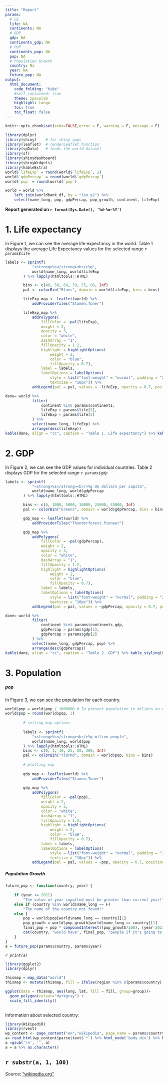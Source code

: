 ```yaml
---
title: "Report"
params:
  # LE
  life: NA
  continents: NA
  # GDP
  gdp: NA
  continents_gdp: NA
  # POP
  continents_pop: NA
  pop: NA
  # Population Growth
  country: Na
  year: NA
  future_pop: NA
output:
  html_document:
    code_folding: "hide"
    #self_contained: true
    theme: spacelab
    highlight: tango
    toc: true
    toc_float: false
---
```

```r
knitr::opts_chunk$set(echo=FALSE,error = F, warning = F, message = F)
```
```r
library(dplyr)
library(shiny)    # for shiny apps
library(leaflet)  # renderLeaflet function
library(spData)   # loads the world dataset 
library(sf)
library(shinydashboard)
library(shinyWidgets)
library(kableExtra)
world$`lifeExp` = round(world$`lifeExp`, 2)  
world$`gdpPercap` = round(world$`gdpPercap`)
world$`pop` = round(world$`pop`)

world = world %>% 
    left_join(worldbank_df, by = "iso_a2") %>%
    select(name_long, pop, gdpPercap, pop_growth, continent, lifeExp)
```

**Report generated on  `r format(Sys.Date(), '%d-%m-%Y')`**

# 1. Life expectancy

In Figure 1, we can see the average life expectancy in the world. 
Table 1 displays the average Life Expectancy values for the selected range *`r params$life`*


```r
labels <- sprintf(
            "<strong>%s</strong><br/>%g",
            world$name_long, world$lifeExp
        ) %>% lapply(htmltools::HTML)

        bins <- c(40, 50, 60, 70, 75, 80, Inf)
        pal <- colorBin("Blues", domain = world$lifeExp, bins = bins)

        lifeExp_map <- leaflet(world) %>%
            addProviderTiles("Stamen.Toner")

        lifeExp_map %>%
            addPolygons(
                fillColor = ~pal(lifeExp),
                weight = 2,
                opacity = 3,
                color = "white",
                dashArray = "1",
                fillOpacity = 1.2,
                highlight = highlightOptions(
                    weight = 2,
                    color = "blue",
                    fillOpacity = 0.7),
                label = labels,
                labelOptions = labelOptions(
                    style = list("font-weight" = "normal", padding = "2px 6px"),
                    textsize = "10px")) %>%
            addLegend(pal = pal, values = ~lifeExp, opacity = 0.7, position = "bottomright")
```

```r
dane= world %>%
            filter(
                continent %in% params$continents,
                lifeExp > params$life[1],
                lifeExp < params$life[2]
            ) %>%
            select(name_long, lifeExp) %>%
            arrange(desc(lifeExp))
kable(dane, align = "cc", caption = "Table 1. Life expectancy") %>% kable_styling(bootstrap_options = c("striped", "hover"))
```


# 2. GDP

In Figure 2, we can see the GDP values for individual countries.
Table 2 displays GDP for the selected range *`r params$gdp`*

```r
labels <- sprintf(
            "<strong>%s</strong><br/>%g US dollars per capita",
            world$name_long, world$gdpPercap
        ) %>% lapply(htmltools::HTML)

        bins <- c(0, 1000, 5000, 10000, 25000, 45000, Inf)
        pal <- colorBin("Greens", domain = world$gdpPercap, bins = bins)

        gdp_map <- leaflet(world) %>%
            addProviderTiles("Thunderforest.Pioneer")

        gdp_map %>%
            addPolygons(
                fillColor = ~pal(gdpPercap),
                weight = 2,
                opacity = 3,
                color = "white",
                dashArray = "1",
                fillOpacity = 1.2,
                highlight = highlightOptions(
                    weight = 2,
                    color = "blue",
                    fillOpacity = 0.7),
                label = labels,
                labelOptions = labelOptions(
                    style = list("font-weight" = "normal", padding = "2px 6px"),
                    textsize = "10px")) %>%
            addLegend(pal = pal, values = ~gdpPercap, opacity = 0.7, position = "bottomright")
```

```r
dane= world %>%
            filter(
                continent %in% params$continents_gdp,
                gdpPercap > params$gdp[1],
                gdpPercap < params$gdp[2]
            ) %>%
            select(name_long, gdpPercap, pop) %>%
            arrange(desc(gdpPercap))
kable(dane, align = "cc", caption = "Table 2. GDP") %>% kable_styling(bootstrap_options = c("striped", "hover"))
```

# 3. Population

#### {.tabset}
##### pop

In Figure 3, we can see the population for each country.

```r
world$pop = world$pop / 1000000 # To present population in milions on map
world$pop = round(world$pop, 3)
        
        # setting map options
        
        labels <- sprintf(
            "<strong>%s</strong><br/>%g milion people",
            world$name_long, world$pop
        ) %>% lapply(htmltools::HTML)
        bins <- c(0, 1, 10, 25, 50, 200, Inf)
        pal <- colorBin("YlOrRd", domain = world$pop, bins = bins)
        
        # plotting map
        
        gdp_map <- leaflet(world) %>%
            addProviderTiles("Stamen.Toner")
        
        gdp_map %>% 
            addPolygons(
                fillColor = ~pal(pop),
                weight = 2,
                opacity = 3,
                color = "white",
                dashArray = "1",
                fillOpacity = 1.2,
                highlight = highlightOptions(
                    weight = 2,
                    color = "blue",
                    fillOpacity = 0.7),
                label = labels,
                labelOptions = labelOptions(
                    style = list("font-weight" = "normal", padding = "2px 10px"),
                    textsize = "10px")) %>%
            addLegend(pal = pal, values = ~pop, opacity = 0.7, position = "bottomright", title = 'Population in millions')
```

##### Population Growth

```r
future_pop <- function(country, year) {
    
    if (year <= 2021)
        "The value of year inputted must be greater than current year!"
    else if (country %in% world$name_long == F)
        "The name of the country not found!"
    else {
        pop = world$pop[world$name_long == country][1]
        pop_growth = world$pop_growth[world$name_long == country][1]
        final_pop = pop * compoundInterest((pop_growth/100), (year-2021))
        cat(country, "would have", final_pop, "people if it's going to grow at the current rate of", round(pop_growth, 2), "% per year")
    }
}
a = future_pop(params$country, params$year)
```

*`r print(a)`*

```r
library(ggplot2)
library(dplyr)

thismap = map_data("world")
thismap <- mutate(thismap, fill = ifelse(region %in% c(params$country), "red", "white"))

ggplot(data = thismap, aes(long, lat, fill = fill, group=group))+ 
  geom_polygon(colour="darkgray") + 
  scale_fill_identity()
        
```
Information about selected country:

```r
library(WikipediR)
library(rvest)
wp_content <- page_content("en","wikipedia", page_name = params$country)
a= read_html(wp_content$parse$text$`*`) %>% html_node('body div') %>% html_text()
a =gsub('\n', '', a)
a = a %>% as.character()
```

`r substr(a, 1, 100)`
------------------------------------------------------------------------------------
Source: ["wikipedia.org"](https://www.wikipedia.org/)

